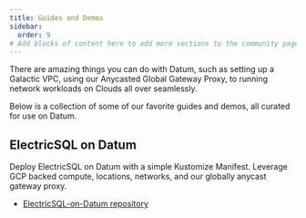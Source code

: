 ```yaml
---
title: Guides and Demos
sidebar:
  order: 9
# Add blocks of content here to add more sections to the community page
---
```


There are amazing things you can do with Datum, such as setting up a Galactic VPC, using our Anycasted Global Gateway Proxy, to running network workloads on Clouds all over seamlessly.

Below is a collection of some of our favorite guides and demos, all curated for use on Datum.

## ElectricSQL on Datum

Deploy ElectricSQL on Datum with a simple Kustomize Manifest. Leverage GCP backed compute, locations, networks, and our globally anycast gateway proxy.

- [ElectricSQL-on-Datum repository](https://github.com/datum-labs/ElectricSQL-on-Datum)


